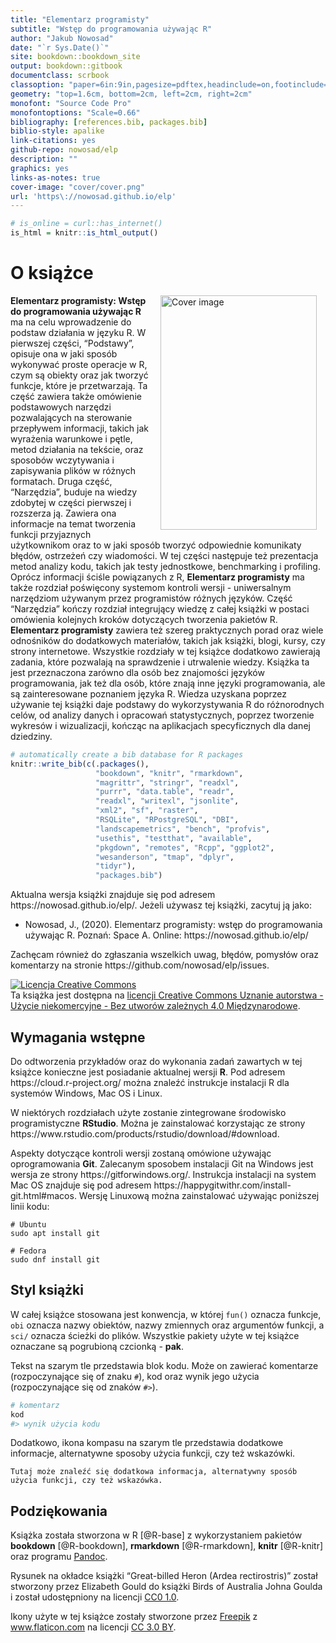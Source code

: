 ```yaml
--- 
title: "Elementarz programisty"
subtitle: "Wstęp do programowania używając R"
author: "Jakub Nowosad"
date: "`r Sys.Date()`"
site: bookdown::bookdown_site
output: bookdown::gitbook
documentclass: scrbook
classoption: "paper=6in:9in,pagesize=pdftex,headinclude=on,footinclude=on,10pt"
geometry: "top=1.6cm, bottom=2cm, left=2cm, right=2cm"
monofont: "Source Code Pro"
monofontoptions: "Scale=0.66"
bibliography: [references.bib, packages.bib]
biblio-style: apalike
link-citations: yes
github-repo: nowosad/elp
description: ""
graphics: yes
links-as-notes: true
cover-image: "cover/cover.png"
url: 'https\://nowosad.github.io/elp'
---
```


```r
# is_online = curl::has_internet()
is_html = knitr::is_html_output()
```

# O książce {-}

<a href="http://nowosad.github.io/elp/"><img src="cover/cover_lr.png" width="250" height="375" alt="Cover image" align="right" style="margin: 0 1em 0 1em" /></a> 

**Elementarz programisty: Wstęp do programowania używając R** ma na celu wprowadzenie do podstaw działania w języku R. 
W pierwszej części, "Podstawy", opisuje ona w jaki sposób wykonywać proste operacje w R, czym są obiekty oraz jak tworzyć funkcje, które je przetwarzają.
Ta część zawiera także omówienie podstawowych narzędzi pozwalających na sterowanie przepływem informacji, takich jak wyrażenia warunkowe i pętle, metod działania na tekście, oraz sposobów wczytywania i zapisywania plików w różnych formatach.
Druga część, "Narzędzia", buduje na wiedzy zdobytej w części pierwszej i rozszerza ją.
Zawiera ona informacje na temat tworzenia funkcji przyjaznych użytkownikom oraz to w jaki sposób tworzyć odpowiednie komunikaty błędów, ostrzeżeń czy wiadomości.
W tej części następuje też prezentacja metod analizy kodu, takich jak testy jednostkowe, benchmarking i profiling.
Oprócz informacji ściśle powiązanych z R, **Elementarz programisty** ma także rozdział poświęcony systemom kontroli wersji - uniwersalnym narzędziom używanym przez programistów różnych języków.
Część "Narzędzia" kończy rozdział integrujący wiedzę z całej książki w postaci omówienia kolejnych kroków dotyczących tworzenia pakietów R.
**Elementarz programisty** zawiera też szereg praktycznych porad oraz wiele odnośników do dodatkowych materiałów, takich jak książki, blogi, kursy, czy strony internetowe.
Wszystkie rozdziały w tej książce dodatkowo zawierają zadania, które pozwalają na sprawdzenie i utrwalenie wiedzy.
Książka ta jest przeznaczona zarówno dla osób bez znajomości języków programowania, jak też dla osób, które znają inne języki programowania, ale są zainteresowane poznaniem języka R.
Wiedza uzyskana poprzez używanie tej książki daje podstawy do wykorzystywania R do różnorodnych celów, od analizy danych i opracowań statystycznych, poprzez tworzenie wykresów i wizualizacji, kończąc na aplikacjach specyficznych dla danej dziedziny.

```r
# automatically create a bib database for R packages
knitr::write_bib(c(.packages(),
                   "bookdown", "knitr", "rmarkdown",
                   "magrittr", "stringr", "readxl",
                   "purrr", "data.table", "readr",
                   "readxl", "writexl", "jsonlite", 
                   "xml2", "sf", "raster", 
                   "RSQLite", "RPostgreSQL", "DBI",
                   "landscapemetrics", "bench", "profvis",
                   "usethis", "testthat", "available",
                   "pkgdown", "remotes", "Rcpp", "ggplot2",
                   "wesanderson", "tmap", "dplyr",
                   "tidyr"),
                   "packages.bib")
```

Aktualna wersja książki znajduje się pod adresem https://nowosad.github.io/elp/. 
Jeżeli używasz tej książki, zacytuj ją jako:

- Nowosad, J., (2020). Elementarz programisty: wstęp do programowania używając R. Poznań: Space A. Online: https://nowosad.github.io/elp/

Zachęcam również do zgłaszania wszelkich uwag, błędów, pomysłów oraz komentarzy na stronie https://github.com/nowosad/elp/issues.

<a rel="license" href="http://creativecommons.org/licenses/by-nc-nd/4.0/"><img alt="Licencja Creative Commons" style="border-width:0" src="https://i.creativecommons.org/l/by-nc-nd/4.0/88x31.png" /></a><br />Ta książka jest dostępna na <a rel="license" href="http://creativecommons.org/licenses/by-nc-nd/4.0/">licencji Creative Commons Uznanie autorstwa - Użycie niekomercyjne - Bez utworów zależnych 4.0 Międzynarodowe</a>.

## Wymagania wstępne {-}

Do odtworzenia przykładów oraz do wykonania zadań zawartych w tej książce konieczne jest posiadanie aktualnej wersji **R**. 
Pod adresem https://cloud.r-project.org/ można znaleźć instrukcje instalacji R dla systemów Windows, Mac OS i Linux.

W niektórych rozdziałach użyte zostanie zintegrowane środowisko programistyczne **RStudio**.
Można je zainstalować korzystając ze strony https://www.rstudio.com/products/rstudio/download/#download.
<!-- https://rstudio-education.github.io/hopr/starting.html -->
<!--pakiety-->
<!-- dane -->

Aspekty dotyczące kontroli wersji zostaną omówione używając oprogramowania **Git**.
Zalecanym sposobem instalacji Git na Windows jest wersja ze strony https://gitforwindows.org/.
Instrukcja instalacji na system Mac OS znajduje się pod adresem https://happygitwithr.com/install-git.html#macos.
Wersję Linuxową można zainstalować używając poniższej linii kodu:

```
# Ubuntu
sudo apt install git
```

```
# Fedora
sudo dnf install git
```

## Styl książki {-}

W całej książce stosowana jest konwencja, w której `fun()` oznacza funkcje, `obi` oznacza nazwy obiektów, nazwy zmiennych oraz argumentów funkcji, a `sci/` oznacza ścieżki do plików.
Wszystkie pakiety użyte w tej książce oznaczane są pogrubioną czcionką - **pak**.

Tekst na szarym tle przedstawia blok kodu.
Może on zawierać komentarze (rozpoczynające się of znaku `#`), kod oraz wynik jego użycia (rozpoczynające się od znaków `#>`).

```r
# komentarz
kod
#> wynik użycia kodu
```

Dodatkowo, ikona kompasu na szarym tle przedstawia dodatkowe informacje, alternatywne sposoby użycia funkcji, czy też wskazówki.

```block2
Tutaj może znaleźć się dodatkowa informacja, alternatywny sposób użycia funkcji, czy też wskazówka.
```

## Podziękowania {-}

Książka została stworzona w R [@R-base] z wykorzystaniem pakietów **bookdown** [@R-bookdown], **rmarkdown** [@R-rmarkdown], **knitr** [@R-knitr] oraz programu [Pandoc](http://pandoc.org/). 

Rysunek na okładce książki "Great-billed Heron (Ardea rectirostris)" został stworzony przez Elizabeth Gould do książki Birds of Australia Johna Goulda i został udostępniony na licencji <a href="https://creativecommons.org/publicdomain/zero/1.0/deed.en" title="CC0 1.0 Universal" target="_blank">CC0 1.0</a>.
<!-- https://ccsearch.creativecommons.org/photos/28692762-697a-42a8-964b-ee95843c5347 -->

Ikony użyte w tej książce zostały stworzone przez <a href="https://www.freepik.com/" title="Freepik">Freepik</a> z <a href="https://www.flaticon.com/" title="Flaticon">www.flaticon.com</a> na licencji <a href="http://creativecommons.org/licenses/by/3.0/" title="Creative Commons BY 3.0." target="_blank">CC 3.0 BY</a>.

<script>
  (function(i,s,o,g,r,a,m){i['GoogleAnalyticsObject']=r;i[r]=i[r]||function(){
  (i[r].q=i[r].q||[]).push(arguments)},i[r].l=1*new Date();a=s.createElement(o),
  m=s.getElementsByTagName(o)[0];a.async=1;a.src=g;m.parentNode.insertBefore(a,m)
  })(window,document,'script','https://www.google-analytics.com/analytics.js','ga');
  ga('create', 'UA-47892233-2', 'auto');
  ga('send', 'pageview');
</script>

